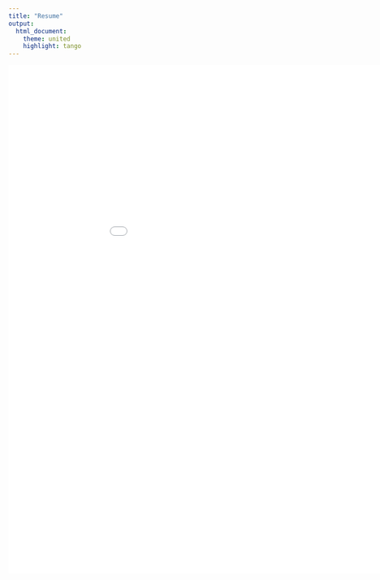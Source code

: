 ```yaml
---
title: "Resume"
output:
  html_document:
    theme: united
    highlight: tango
---
```


![](Malachy_McAvoy_Resume_2025.pdf){width=1000px height=1000px}
